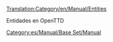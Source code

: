 [[Translation:Category/en/Manual/Entities]]


Entidades en OpenTTD

[[Category:es/Manual/Base Set/Manual]]